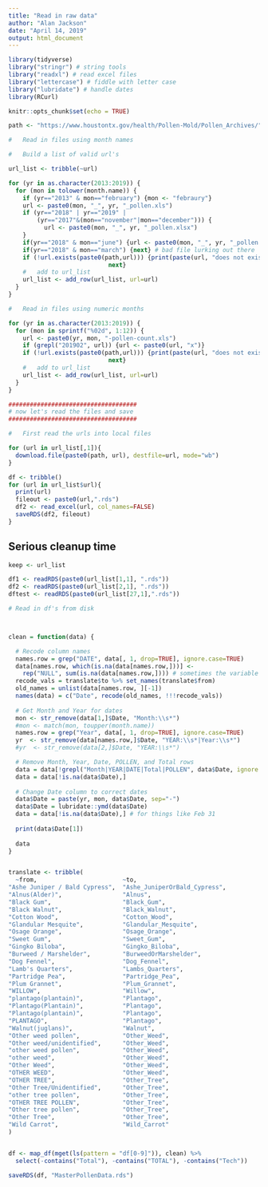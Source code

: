 ```yaml
---
title: "Read in raw data"
author: "Alan Jackson"
date: "April 14, 2019"
output: html_document
---
```


```r
library(tidyverse)
library("stringr") # string tools
library("readxl") # read excel files
library("lettercase") # fiddle with letter case
library("lubridate") # handle dates
library(RCurl)

knitr::opts_chunk$set(echo = TRUE)
```




```r

path <- "https://www.houstontx.gov/health/Pollen-Mold/Pollen_Archives/"

#   Read in files using month names

#   Build a list of valid url's

url_list <- tribble(~url)

for (yr in as.character(2013:2019)) {
  for (mon in tolower(month.name)) {
    if (yr=="2013" & mon=="february") {mon <- "febraury"}
    url <- paste0(mon, "_", yr, "_pollen.xls")
    if (yr=="2018" | yr=="2019" |
        (yr=="2017"&(mon=="november"|mon=="december"))) {
          url <- paste0(mon, "_", yr, "_pollen.xlsx")
    }
    if(yr=="2018" & mon=="june") {url <- paste0(mon, "_", yr, "_pollen.xls")} 
    if(yr=="2018" & mon=="march") {next} # bad file lurking out there
    if (!url.exists(paste0(path,url))) {print(paste(url, "does not exist"))
                            next}
    #   add to url_list
    url_list <- add_row(url_list, url=url)
  }
}

#   Read in files using numeric months

for (yr in as.character(2013:2019)) {
  for (mon in sprintf("%02d", 1:12)) {
    url <- paste0(yr, mon, "-pollen-count.xls")
    if (grepl("201902", url)) {url <- paste0(url, "x")}
    if (!url.exists(paste0(path,url))) {print(paste(url, "does not exist"))
                            next}
    #   add to url_list
    url_list <- add_row(url_list, url=url)
  }
}

####################################
# now let's read the files and save
####################################

#   First read the urls into local files

for (url in url_list[,1]){
  download.file(paste0(path, url), destfile=url, mode="wb")
}

df <- tribble()
for (url in url_list$url){
  print(url)
  fileout <- paste0(url,".rds")
  df2 <- read_excel(url, col_names=FALSE)  
  saveRDS(df2, fileout)
}

```

##    Serious cleanup time

```r

keep <- url_list

df1 <- readRDS(paste0(url_list[1,1], ".rds"))
df2 <- readRDS(paste0(url_list[2,1], ".rds"))
dftest <- readRDS(paste0(url_list[27,1],".rds"))

# Read in df's from disk



clean = function(data) {

  # Recode column names
  names.row = grep("DATE", data[, 1, drop=TRUE], ignore.case=TRUE)
  data[names.row, which(is.na(data[names.row,]))] <- 
    rep("NULL", sum(is.na(data[names.row,]))) # sometimes the variable is NA
  recode_vals = translate$to %>% set_names(translate$from)
  old_names = unlist(data[names.row, ][-1]) 
  names(data) = c("Date", recode(old_names, !!!recode_vals))
  
  # Get Month and Year for dates
  mon <- str_remove(data[1,]$Date, "Month:\\s*")
  #mon <- match(mon, toupper(month.name))
  names.row = grep("Year", data[, 1, drop=TRUE], ignore.case=TRUE)
  yr  <- str_remove(data[names.row,]$Date, "YEAR:\\s*|Year:\\s*")
  #yr  <- str_remove(data[2,]$Date, "YEAR:\\s*")

  # Remove Month, Year, Date, POLLEN, and Total rows
  data = data[!grepl("Month|YEAR|DATE|Total|POLLEN", data$Date, ignore.case=TRUE), ]
  data = data[!is.na(data$Date),]
  
  # Change Date column to correct dates
  data$Date = paste(yr, mon, data$Date, sep="-")
  data$Date = lubridate::ymd(data$Date)
  data = data[!is.na(data$Date),] # for things like Feb 31
  
  print(data$Date[1])
  
  data
}


translate <- tribble(
  ~from,                        ~to,
"Ashe Juniper / Bald Cypress",  "Ashe_JuniperOrBald_Cypress", 
"Alnus(Alder)",                 "Alnus",
"Black Gum",                    "Black_Gum", 
"Black Walnut",                 "Black_Walnut", 
"Cotton Wood",                  "Cotton_Wood",
"Glandular Mesquite",           "Glandular_Mesquite", 
"Osage Orange",                 "Osage_Orange", 
"Sweet Gum",                    "Sweet_Gum", 
"Gingko Biloba",                "Gingko_Biloba",  
"Burweed / Marshelder",         "BurweedOrMarshelder", 
"Dog Fennel",                   "Dog_Fennel", 
"Lamb's Quarters",              "Lambs_Quarters", 
"Partridge Pea",                "Partridge_Pea", 
"Plum Grannet",                 "Plum_Grannet", 
"WILLOW",                       "Willow", 
"plantago(plantain)",           "Plantago", 
"Plantago(Plantain)",           "Plantago", 
"Plantago(plantain)",           "Plantago", 
"PLANTAGO",                     "Plantago", 
"Walnut(juglans)",              "Walnut", 
"Other weed pollen",            "Other_Weed", 
"Other weed/unidentified",      "Other_Weed", 
"other weed pollen",            "Other_Weed", 
"other weed",                   "Other_Weed", 
"Other Weed",                   "Other_Weed", 
"OTHER WEED",                   "Other_Weed", 
"OTHER TREE",                   "Other_Tree", 
"Other Tree/Unidentified",      "Other_Tree", 
"other tree pollen",            "Other_Tree", 
"OTHER TREE POLLEN",            "Other_Tree", 
"Other tree pollen",            "Other_Tree", 
"Other Tree",                   "Other_Tree", 
"Wild Carrot",                  "Wild_Carrot" 
)


df <- map_df(mget(ls(pattern = "df[0-9]")), clean) %>%  
  select(-contains("Total"), -contains("TOTAL"), -contains("Tech"))

saveRDS(df, "MasterPollenData.rds")




```

